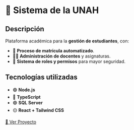 # 🏫 Sistema de la UNAH

## Descripción
Plataforma académica para la **gestión de estudiantes**, con:
- 📖 **Proceso de matrícula automatizado**.
- 👩‍🏫 **Administración de docentes** y asignaturas.
- 🔐 **Sistema de roles y permisos** para mayor seguridad.

## Tecnologías utilizadas
- 🟢 **Node.js**
- 🔵 **TypeScript**
- 🟣 **SQL Server**
- 🟡 **React + Tailwind CSS**

[🔗 Ver Proyecto](https://tudominio.com/sistemaUNAH)
